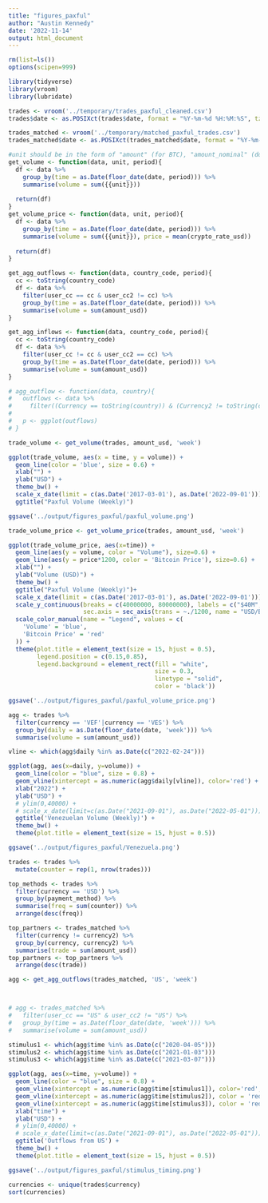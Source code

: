 ```yaml
---
title: "figures_paxful"
author: "Austin Kennedy"
date: '2022-11-14'
output: html_document
---
```



```r
rm(list=ls())
options(scipen=999)
```


```r
library(tidyverse)
library(vroom)
library(lubridate)
```

```r
trades <- vroom('../temporary/trades_paxful_cleaned.csv')
trades$date <- as.POSIXct(trades$date, format = "%Y-%m-%d %H:%M:%S", tz = "UTC")

```

```r
trades_matched <- vroom('../temporary/matched_paxful_trades.csv')
trades_matched$date <- as.POSIXct(trades_matched$date, format = "%Y-%m-%d %H:%M:%S", tz = "UTC")
```

```r
#unit should be in the form of "amount" (for BTC), "amount_nominal" (domestic currency), or "amount_usd"
get_volume <- function(data, unit, period){
  df <- data %>%
    group_by(time = as.Date(floor_date(date, period))) %>%
    summarise(volume = sum({{unit}}))
  
  return(df)
}
get_volume_price <- function(data, unit, period){
  df <- data %>%
    group_by(time = as.Date(floor_date(date, period))) %>%
    summarise(volume = sum({{unit}}), price = mean(crypto_rate_usd))
  
  return(df)
}

get_agg_outflows <- function(data, country_code, period){
  cc <- toString(country_code)
  df <- data %>%
    filter(user_cc == cc & user_cc2 != cc) %>%
    group_by(time = as.Date(floor_date(date, period))) %>%
    summarise(volume = sum(amount_usd))
}

get_agg_inflows <- function(data, country_code, period){
  cc <- toString(country_code)
  df <- data %>%
    filter(user_cc != cc & user_cc2 == cc) %>%
    group_by(time = as.Date(floor_date(date, period))) %>%
    summarise(volume = sum(amount_usd))
}

# agg_outflow <- function(data, country){
#   outflows <- data %>%
#     filter((Currency == toString(country)) & (Currency2 != toString(country)))
#   
#   p <- ggplot(outflows)
# }
```

```r
trade_volume <- get_volume(trades, amount_usd, 'week')

ggplot(trade_volume, aes(x = time, y = volume)) +
  geom_line(color = 'blue', size = 0.6) +
  xlab("") +
  ylab("USD") +
  theme_bw() +
  scale_x_date(limit = c(as.Date('2017-03-01'), as.Date('2022-09-01'))) +
  ggtitle("Paxful Volume (Weekly)")

ggsave('../output/figures_paxful/paxful_volume.png')
```


```r
trade_volume_price <- get_volume_price(trades, amount_usd, 'week')

ggplot(trade_volume_price, aes(x=time)) +
  geom_line(aes(y = volume, color = "Volume"), size=0.6) +
  geom_line(aes(y = price*1200, color = 'Bitcoin Price'), size=0.6) +
  xlab("") +
  ylab("Volume (USD)") +
  theme_bw() +
  ggtitle("Paxful Volume (Weekly)")+
  scale_x_date(limit = c(as.Date('2017-03-01'), as.Date('2022-09-01'))) +
  scale_y_continuous(breaks = c(40000000, 80000000), labels = c("$40M", "$80M"),
                     sec.axis = sec_axis(trans = ~./1200, name = "USD/Bitcoin")) +
  scale_color_manual(name = "Legend", values = c(
    'Volume' = 'blue',
    'Bitcoin Price' = 'red'
  )) +
  theme(plot.title = element_text(size = 15, hjust = 0.5),
        legend.position = c(0.15,0.85),
        legend.background = element_rect(fill = "white",
                                         size = 0.3,
                                         linetype = "solid",
                                         color = 'black'))

ggsave('../output/figures_paxful/paxful_volume_price.png')
```

```r
agg <- trades %>%
  filter(currency == 'VEF'|currency == 'VES') %>%
  group_by(daily = as.Date(floor_date(date, 'week'))) %>%
  summarise(volume = sum(amount_usd))

vline <- which(agg$daily %in% as.Date(c("2022-02-24")))

ggplot(agg, aes(x=daily, y=volume)) +
  geom_line(color = "blue", size = 0.8) +
  geom_vline(xintercept = as.numeric(agg$daily[vline]), color='red') +
  xlab("2022") +
  ylab("USD") +
  # ylim(0,40000) +
  # scale_x_date(limit=c(as.Date("2021-09-01"), as.Date("2022-05-01"))) +
  ggtitle('Venezuelan Volume (Weekly)') +
  theme_bw() +
  theme(plot.title = element_text(size = 15, hjust = 0.5))

ggsave('../output/figures_paxful/Venezuela.png')
```

```r
trades <- trades %>%
  mutate(counter = rep(1, nrow(trades)))

top_methods <- trades %>%
  filter(currency == 'USD') %>%
  group_by(payment_method) %>%
  summarise(freq = sum(counter)) %>%
  arrange(desc(freq))

```

```r
top_partners <- trades_matched %>%
  filter(currency != currency2) %>%
  group_by(currency, currency2) %>%
  summarise(trade = sum(amount_usd))
top_partners <- top_partners %>%
  arrange(desc(trade))
```

```r
agg <- get_agg_outflows(trades_matched, 'US', 'week')



# agg <- trades_matched %>%
#   filter(user_cc == "US" & user_cc2 != "US") %>%
#   group_by(time = as.Date(floor_date(date, 'week'))) %>%
#   summarise(volume = sum(amount_usd))

stimulus1 <- which(agg$time %in% as.Date(c("2020-04-05")))
stimulus2 <- which(agg$time %in% as.Date(c("2021-01-03")))
stimulus3 <- which(agg$time %in% as.Date(c("2021-03-07")))

ggplot(agg, aes(x=time, y=volume)) +
  geom_line(color = "blue", size = 0.8) +
  geom_vline(xintercept = as.numeric(agg$time[stimulus1]), color='red', size =0.8) +
  geom_vline(xintercept = as.numeric(agg$time[stimulus2]), color = 'red', size = 0.8) +
  geom_vline(xintercept = as.numeric(agg$time[stimulus3]), color = 'red', size = 0.8) +
  xlab("time") +
  ylab("USD") +   
  # ylim(0,40000) +
  # scale_x_date(limit=c(as.Date("2021-09-01"), as.Date("2022-05-01"))) +
  ggtitle('Outflows from US') +
  theme_bw() +
  theme(plot.title = element_text(size = 15, hjust = 0.5))

ggsave('../output/figures_paxful/stimulus_timing.png')
```


```r
currencies <- unique(trades$currency)
sort(currencies)

```



